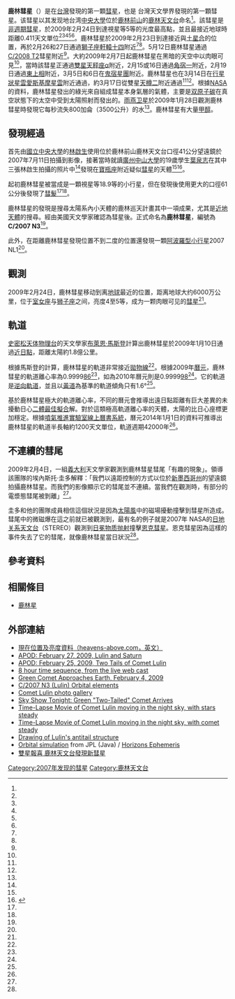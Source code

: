 {{distinguish|鹿林星}}
{{Infobox Comet
| name = C/2007 N3 (鹿林彗星)
| image = [[File:C2007N3Lulin2panel_brimacombe.jpg|200px]]
| caption = 2009年1月31日（上）和2月4日（下）的鹿林彗星。
| discoverer = 葉泉志和林啟生<REF name="aerith"/><ref name="MPEC2007-O05"/>
| discovery_date = 2007年7月11日<ref name="aerith"/><ref name="MPEC2007-O05"/>
| designations = C/2007 N3
| epoch = 2008年12月6日（2454806.5）<REF name="jpldata"/>
| aphelion = 2400 [[天文單位|AU]]<REF name="barycenter"/>
| perihelion = 1.2122 AU<ref name="jpldata"/>
| semiminor = 1200 AU<ref name=barycenter/>
| orbital_circ = 
| eccentricity = 0.99998 （接近[[拋物線軌道|拋物線軌道]]）<ref name="jpldata"/><ref name="IAU-MPC"/>
| period = 42,000 年<ref name=barycenter/>
| avg_speed = 
| max_speed = 
| min_speed = 
| inclination = 178.37°<ref name="jpldata"/>
| last_p = 2009年1月10日<REF name="IAU-MPC"/>
| next_p = 44000年
}}

'''鹿林彗星'''（{{lang-en|Comet Lulin}}）是在[[台灣|台灣]]發現的第一顆[[彗星|彗星]]，也是
台灣天文學界發現的第一顆彗星。该彗星以其发现地台湾[[國立中央大學|中央大學]]位於[[鹿林前山|鹿林前山]]的[[鹿林天文台|鹿林天文台]]命名<REF name="Skynews1"/>。該彗星是[[非週期彗星|非週期彗星]]，於2009年2月24日到達視星等5等的光度最高點，並且最接近地球時距離0.411天文單位<ref name="aerith"/><REF name="magnitude"/><REF name="AutoCD-1"/><REF name="Skyandtelescope"/><REF name="jpl-close"/>。鹿林彗星於2009年2月23日到達接近與[[土星|土星]][[合_(天體位置)|合]]的位置，再於2月26和27日通過[[獅子座|獅子座]][[軒轅十四|軒轅十四]]附近<ref name="aerith"/><ref name="Skynews1"/>。5月12日鹿林彗星通過[[C/2008_T2|C/2008 T2]]彗星附近<REF name="AutoCD-2"/>。大約2009年2月7日起鹿林彗星在黑暗的天空中以肉眼可見<REF name="AutoCD-3"/>，當時該彗星正通過[[雙星_(天文)|雙星]][[天秤座α|天秤座α]]附近，2月15或16日通過[[角宿一|角宿一]]附近，2月19日通過[[東上相|東上相]]附近，3月5日和6日在[[鬼宿星團|鬼宿星團]]附近。鹿林彗星也在3月14日在[[行星狀星雲|行星狀星雲]][[愛斯基摩星雲|愛斯基摩星雲]]附近通過，約3月17日從雙星[[天樽二|天樽二]]附近通過<REF name="AutoCD-4"/><REF name="AutoCD-5"/>。根據[[NASA|NASA]]的資料，鹿林彗星發出的綠光來自組成彗星本身氣層的氣體，主要是[[双原子碳|双原子碳]]在真空狀態下的太空中受到太陽照射而發出的。[[雨燕卫星|雨燕卫星]]於2009年1月28日觀測鹿林彗星時發現它每秒流失800加侖（3500公升）的水<REF name="SWIFT"/>。鹿林彗星有大量[[甲醇|甲醇]]。

== 發現經過 ==
首先由[[國立中央大學|國立中央大學]]的[[林啟生|林啟生]]使用位於鹿林前山鹿林天文台口徑41公分望遠鏡於2007年7月11日拍攝到影像，接著當時就讀[[廣州|廣州]][[中山大學|中山大學]]的19歲學生[[葉泉志|葉泉志]]在其中三張林啟生拍攝的照片中<REF name="IAUC8857"/>發現在[[寶瓶座|寶瓶座]]附近疑似[[彗星|彗星]]的天體<ref name="aerith"/><ref name="Skynews1">{{cite book|last=Dyer|first=Alan|title=SkyNews: The Canadian Magazine of Astronomy & Stargazing|editor=Dickinson, Terence|publisher=SkyNews Inc|location=Yarker, Ontario|year=2009|edition=January/February 2009|volume=XIV, Issue 5|pages=38|chapter=Venus Kicks Off the Year of Astronomy (pg. 24-27)}}</ref>。

起初鹿林彗星被當成是一顆視星等18.9等的小行星，但在發現後使用更大的口徑61公分後發現了[[彗髮|彗髮]]<ref name="IAUC8857"/><REF name="MPEC2007-O05"/>。

鹿林彗星的發現是搜尋太陽系內小天體的鹿林巡天計畫其中一項成果，尤其是[[近地天體|近地天體]]的搜尋。經由美國天文學家{{link-en|詹姆士·楊|James Whitney Young}}確認為彗星後。正式命名為'''鹿林彗星'''，編號為'''C/2007 N3'''<REF name="space"/>。

此外，在距離鹿林彗星發現位置不到二度的位置還發現一顆[[阿波羅型小行星|阿波羅型小行星]]2007 NL1<REF name="AutoCD-6"/>。

== 觀測 ==
2009年2月24日，鹿林彗星移动到离[[地球|地球]]最近的位置，距离地球大约6000万公里，位于[[室女座|室女座]]与[[狮子座|狮子座]]之间，亮度4至5等，成为一颗肉眼可见的[[彗星|彗星]]<REF name="AutoCD-7"/>。

== 軌道 ==
[[史密松天体物理台|史密松天体物理台]]的天文學家[[布萊恩·馬斯登|布萊恩·馬斯登]]計算出鹿林彗星於2009年1月10日通過[[近日點|近日點]]，距離太陽約1.8億公里。

根據馬斯登的計算，鹿林彗星的軌道非常接近[[拋物線|拋物線]]<ref name="space"/>。根據2009年[[曆元|曆元]]，鹿林彗星的軌道離心率為0.9999<u>86</u><ref name="IAU-MPC"/>，如為2010年曆元則是0.9999<u>98</u><ref name="IAU-MPC"/>。它的軌道是[[順行和逆行|逆向軌道]]，並且以[[黃道|黃道]]為基準的軌道傾角只有1.6°<ref name="space"/>。

基於鹿林彗星極大的軌道離心率，不同的曆元會推導出遠日點距離有巨大差異的未擾動日心[[二體問題|二體]][[曲線擬合|最佳擬合]]解。對於這類極高軌道離心率的天體，太陽的{{link-en|質心座標|Barycentric coordinates (astronomy)}}比日心座標更加穩定。根據[[噴氣推進實驗室線上曆書系統|噴氣推進實驗室線上曆書系統]]，曆元2014年1月1日的資料可推導出鹿林彗星的軌道半長軸約1200天文單位，軌道週期42000年<ref name=barycenter/>。

== 不連續的彗尾 ==
2009年2月4日，一組[[義大利|義大利]]天文學家觀測到鹿林彗星彗尾「有趣的現象」。領導該團隊的埃內斯托·圭多解釋：「我們以遠距控制的方式以位於[[新墨西哥州|新墨西哥州]]的望遠鏡拍攝鹿林彗星。而我們的影像顯示它的彗尾並不連續。當我們在觀測時，有部分的電漿態彗尾被剝離」<ref name=disconnect/>。

圭多和他的團隊成員相信這個狀況是因為[[太陽風|太陽風]]中的磁場擾動撞擊到彗星所造成。彗尾中的微磁爆在這之前就已被觀測到，最有名的例子就是2007年 NASA的[[日地关系天文台|日地关系天文台]]（STEREO）觀測到[[日冕物质抛射|日冕物质抛射]]撞擊[[恩克彗星|恩克彗星]]。恩克彗星因為這樣的事件失去了它的彗尾，就像鹿林彗星當日狀況<REF name="disconnect"/>。

== 參考資料 ==
{{reflist|refs=

<ref name="aerith">{{cite web|url=http://www.aerith.net/comet/catalog/2007N3/2007N3.html|title=C/2007 N3 ( Lulin )|last=Yoshida|first=Seiichi|date=December 31, 2008|publisher=aerith.net|language=en|accessdate=2009-01-02}}</ref>

<ref name="MPEC2007-O05">{{cite web
  |date=2007-07-18
  |title=MPEC 2007-O05 : COMET C/2007 N3 (LULIN)
  |publisher=IAU Minor Planet Center
  |url=http://www.minorplanetcenter.net/mpec/K07/K07O05.html
  |accessdate=2011-07-05}}</ref>

<ref name=jpldata>{{cite web |date=2010-03-11|title=JPL Small-Body Database Browser: C/2007 N3 (Lulin) |url=http://ssd.jpl.nasa.gov/sbdb.cgi?sstr=C/2007+N3 |publisher=Jet Propulsion Laboratory |accessdate=2010-03-23}}</ref>

<ref name=barycenter>{{cite web
  |author=[[JPL_Horizons_On-Line_Ephemeris_System|Horizons]] output
  |url=http://ssd.jpl.nasa.gov/horizons.cgi?find_body=1&body_group=sb&sstr=C/2007+N3
  |title=Barycentric Osculating Orbital Elements for Comet Lulin (C/2007 N3)
  |accessdate=2011-01-30}} (Solution using the Solar System [[質心|Barycenter]]. Select Ephemeris Type:Elements and Center:@0)</ref>

<ref name="IAU-MPC">{{cite web |title=C/2007 N3 (Lulin) Orbital Elements |publisher=IAU Minor Planet Center |url=http://scully.cfa.harvard.edu/cgi-bin/returnprepeph.cgi?d=c&o=CK07N030 |accessdate=2011-05-26 |archive-url=https://web.archive.org/web/20160126121138/http://scully.cfa.harvard.edu/cgi-bin/returnprepeph.cgi?d=c&o=CK07N030 |archive-date=2016-01-26 |dead-url=yes }}</ref>

<ref name="Skynews1">{{cite book|last=Dyer|first=Alan|title=SkyNews: The Canadian Magazine of Astronomy & Stargazing|editor=Dickinson, Terence|publisher=SkyNews Inc|location=Yarker, Ontario|year=2009|edition=January/February 2009|volume=XIV, Issue 5|pages=38|chapter=Venus Kicks Off the Year of Astronomy (pg. 24-27)}}</ref>

<ref name=magnitude>{{cite web |title=C/2007 N3 (Lulin) magnitude estimates |publisher=Astrosite Groningen |author=Reinder J. Bouma and Edwin van Dijk |url=http://www.shopplaza.nl/astro/cometobs/07N3OBS.HTM |accessdate=2009-03-17}}</ref>

<ref name="AutoCD-1">{{cite web|url=http://www.icq.eps.harvard.edu/CometMags.html|title=Recent Comet Brightness Estimates|work=ICQ/CBAT/MPC|publisher=International Comet Quarterly|accessdate=2009-02-24}}</ref>

<ref name="Skyandtelescope">{{cite web|url=http://www.skyandtelescope.com/observing/highlights/35992534.html|title=Observing Highlights - Catch Comet Lulin at Its Best!|last=McRobert|first=Alan|coauthors=Bryant, Greg|date=February 23, 2009|work=Sky & Telescope|publisher=SkyandTelescope.com|accessdate=2009-02-24|deadurl=yes|archiveurl=https://archive.is/20090110213435/http://www.skyandtelescope.com/observing/highlights/35992534.html|archivedate=2009-01-10}}</ref>

<ref name=jpl-close>{{cite web |date=2010-03-11|title=JPL Close-Approach Data: C/2007 N3 (Lulin) |url=http://ssd.jpl.nasa.gov/sbdb.cgi?sstr=C/2007+N3;cad=1#cad |accessdate=2010-03-23}}</ref>

<ref name="AutoCD-2">{{cite book|last=Dyer|first=Alan|title=SkyNews: The Canadian Magazine of Astronomy & Stargazing|editor=Dickinson, Terence|publisher=SkyNews Inc|location=Yarker, Ontario|year=2009|edition=January/February 2009|volume=XIV, Issue 5|pages=38|chapter=The Top 10 Celestial Sights of 2009 (pg. 14)}}</ref>

<ref name="AutoCD-3">{{cite web|url=http://www.spaceweather.com/archive.php?view=1&day=05&month=02&year=2009|title=Naked-Eye Comet|publisher=spaceweather.com|accessdate=2009-02-07}}</ref>

<ref name="AutoCD-4">{{cite web|url=http://media.skyandtelescope.com/documents/Comet_Lulin_Mar1.pdf|title=Path of Comet C/2007 N3 (Lulin), Mar. 1 - 20, 2009|publisher=Sky and Telescope|accessdate=2009-03-16|archive-url=https://web.archive.org/web/20090324110408/http://media.skyandtelescope.com/documents/Comet_Lulin_Mar1.pdf|archive-date=2009-03-24|dead-url=yes}}</ref>

<ref name="AutoCD-5">{{cite web|url=http://www.skyandtelescope.com/observing/ataglance/41171482.html|title=This Week's Sky at a Glance|last=McRobert|first=Alan M.|publisher=Sky and Telescope|accessdate=2009-03-16|archive-url=https://web.archive.org/web/20090318045024/http://www.skyandtelescope.com/observing/ataglance/41171482.html|archive-date=2009-03-18|dead-url=yes}}</ref>

<ref name="SWIFT">{{cite web
|date=2009-02-20 |title=NASA's Swift Spies Comet Lulin |publisher=NASA |url=http://www.nasa.gov/mission_pages/swift/bursts/lulin.html |accessdate=2013-08-03}}</ref>

<ref name="IAUC8857">{{cite web
  |date=2007-07-18
  |title=IAUC 8857: C/2007 N3; S/2007 S 4
  |publisher=IAU Central Bureau for Astronomical Telegrams
  |url=http://www.cbat.eps.harvard.edu/iauc/08800/08857.html
  |accessdate=2011-06-03}}</ref>

<ref name="space">{{cite web|url=http://www.space.com/spacewatch/090206-ns-comet-lulin.html|title=Newfound Comet Lulin to Grace Night Skies|publisher=space.com|accessdate=2009-02-09}}</ref>

<ref name="AutoCD-6">[http://www.libertytimes.com.tw/2007/new/jul/28/today-life1.htm 鹿林彗星 台灣發現、命名的彗星] {{webarchive|url=https://web.archive.org/web/20090525074238/http://www.libertytimes.com.tw/2007/new/jul/28/today-life1.htm |date=2009-05-25 }}</ref>

<ref name="AutoCD-7">[http://news.xinhuanet.com/tech/2009-02/24/content_10882121.htm 绿色鹿林彗星飞临地球 今日最亮肉眼可见]，新华网，2009年2月24日。</ref>

<ref name=disconnect>{{cite web|url=http://www.spaceweather.com/archive.php?view=1&day=05&month=02&year=2009|title=DISCONNECTED TAIL|publisher=spaceweather.com|accessdate=2009-02-09}}</ref>

}}

== 相關條目 ==
*[[鹿林星|鹿林星]]

== 外部連結 ==
{{Commons category|Comet Lulin}}
*[http://www.heavens-above.com/comet.aspx?cid=C%2F2007%20N3&lat=24.9447&lng=121.3433&loc=Jian_Shan_Junior_High_School&alt=0&tz=ChST 現在位置及亮度資料（heavens-above.com，英文）]{{Wayback|url=http://www.heavens-above.com/comet.aspx?cid=C%2F2007%20N3&lat=24.9447&lng=121.3433&loc=Jian_Shan_Junior_High_School&alt=0&tz=ChST |date=20090303153201 }}
* [http://antwrp.gsfc.nasa.gov/apod/ap090227.html APOD: February 27, 2009, Lulin and Saturn]{{Wayback|url=http://antwrp.gsfc.nasa.gov/apod/ap090227.html |date=20101212062343 }}
* [http://antwrp.gsfc.nasa.gov/apod/ap090225.html APOD: February 25, 2009, Two Tails of Comet Lulin]{{Wayback|url=http://antwrp.gsfc.nasa.gov/apod/ap090225.html |date=20101119114234 }}
* [http://www.bareket-astro.com/live/comet/lulin2009.html 8 hour time sequence, from the live web cast]{{Wayback|url=http://www.bareket-astro.com/live/comet/lulin2009.html |date=20140108155211 }} 
* [http://science.nasa.gov/headlines/y2009/04feb_greencomet.htm Green Comet Approaches Earth, February 4, 2009]{{Wayback|url=http://science.nasa.gov/headlines/y2009/04feb_greencomet.htm |date=20100315183613 }} 
* [https://web.archive.org/web/20160126121138/http://scully.cfa.harvard.edu/cgi-bin/returnprepeph.cgi?d=c&o=CK07N030 C/2007 N3 (Lulin) Orbital elements]
* [http://www.spaceweather.com/comets/gallery_lulin.htm Comet Lulin photo gallery]{{Wayback|url=http://www.spaceweather.com/comets/gallery_lulin.htm |date=20130101012158 }}
* [http://news.nationalgeographic.com/news/2009/02/090223-green-comet-lulin.html Sky Show Tonight: Green "Two-Tailed" Comet Arrives]{{Wayback|url=http://news.nationalgeographic.com/news/2009/02/090223-green-comet-lulin.html |date=20140830010551 }}
* [http://www.suedstern.ch/details.php?image_id=1305 Time-Lapse Movie of Comet Lulin moving in the night sky, with stars steady]{{Wayback|url=http://www.suedstern.ch/details.php?image_id=1305 |date=20140108170210 }}
* [http://www.suedstern.ch/details.php?image_id=1304 Time-Lapse Movie of Comet Lulin moving in the night sky, with comet steady]{{Wayback|url=http://www.suedstern.ch/details.php?image_id=1304 |date=20140108164424 }}
* [http://surftitan.blogspot.com/2009/02/what-is-antitail.html Drawing of Lulin's antitail structure]{{Wayback|url=http://surftitan.blogspot.com/2009/02/what-is-antitail.html |date=20140108221435 }}
* [http://ssd.jpl.nasa.gov/sbdb.cgi?sstr=2007N3;orb=1;cad=1 Orbital simulation]{{Wayback|url=http://ssd.jpl.nasa.gov/sbdb.cgi?sstr=2007N3;orb=1;cad=1 |date=20160126121138 }} from JPL (Java) / [http://ssd.jpl.nasa.gov/horizons.cgi?find_body=1&body_group=sb&sstr=2007N3 Horizons Ephemeris]{{Wayback|url=http://ssd.jpl.nasa.gov/horizons.cgi?find_body=1&body_group=sb&sstr=2007N3 |date=20140108160755 }}
*[http://sec.ncu.edu.tw/ncunews/164/topics_201.html 雙星報喜 鹿林天文台發現新彗星]{{dead link|date=2018年5月 |bot=InternetArchiveBot |fix-attempted=yes }}

<!--[[链接标题|链接标题]]-->

[[Category:2007年发现的彗星|Category:2007年发现的彗星]]
[[Category:鹿林天文台|Category:鹿林天文台]]